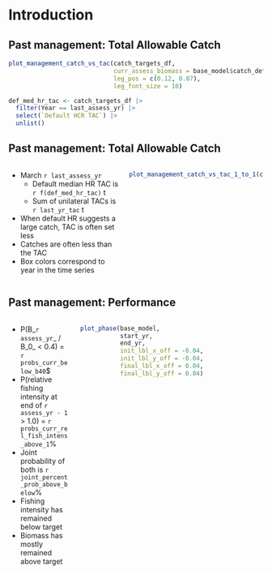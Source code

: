 # Introduction

## Past management: Total Allowable Catch
```r

plot_management_catch_vs_tac(catch_targets_df,
                             curr_assess_biomass = base_model$catch_default_policy[1],
                             leg_pos = c(0.12, 0.87),
                             leg_font_size = 10)

def_med_hr_tac <- catch_targets_df |> 
  filter(Year == last_assess_yr) |> 
  select(`Default HCR TAC`) |> 
  unlist()
```

## Past management: Total Allowable Catch
:::::: {.columns}
::: {.column width="45%"}
* March `r last_assess_yr`
  - Default median HR TAC is `r f(def_med_hr_tac)` t
  - Sum of unilateral TACs is `r last_yr_tac` t
* When default HR suggests a large catch, TAC is often set less
* Catches are often less than the TAC
* Box colors correspond to year in the time series
:::

::: {.column width="55%"}
```r

plot_management_catch_vs_tac_1_to_1(catch_targets_df)
```
:::
::::::

## Past management: Performance
:::::: {.columns}
::: {.column width="25%"}
* P(B_`r assess_yr`_ / B_0_ < 0.4) = `r probs_curr_below_b40`$
* P(relative fishing intensity at end of `r assess_yr - 1` > 1.0)
  = `r probs_curr_rel_fish_intens_above_1`%
* Joint probability of both is `r joint_percent_prob_above_below`%
* Fishing intensity has remained below target
* Biomass has mostly remained above target
:::

::: {.column width="75%"}
```r

plot_phase(base_model,
           start_yr,
           end_yr,
           init_lbl_x_off = -0.04,
           init_lbl_y_off = -0.04,
           final_lbl_x_off = 0.04,
           final_lbl_y_off = 0.04)
```
:::
::::::

